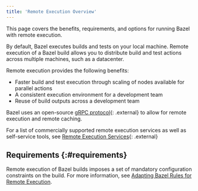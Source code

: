 ```yaml
---
title: 'Remote Execution Overview'
---
```


This page covers the benefits, requirements, and options for running Bazel
with remote execution.

By default, Bazel executes builds and tests on your local machine. Remote
execution of a Bazel build allows you to distribute build and test actions
across multiple machines, such as a datacenter.

Remote execution provides the following benefits:

*  Faster build and test execution through scaling of nodes available
   for parallel actions
*  A consistent execution environment for a development team
*  Reuse of build outputs across a development team

Bazel uses an open-source
[gRPC protocol](https://github.com/bazelbuild/remote-apis){: .external}
to allow for remote execution and remote caching.

For a list of commercially supported remote execution services as well as
self-service tools, see
[Remote Execution Services](https://www.bazel.build/remote-execution-services.html){: .external}

## Requirements {:#requirements}

Remote execution of Bazel builds imposes a set of mandatory configuration
constraints on the build. For more information, see
[Adapting Bazel Rules for Remote Execution](/versions/7.1.0/remote/rules).

